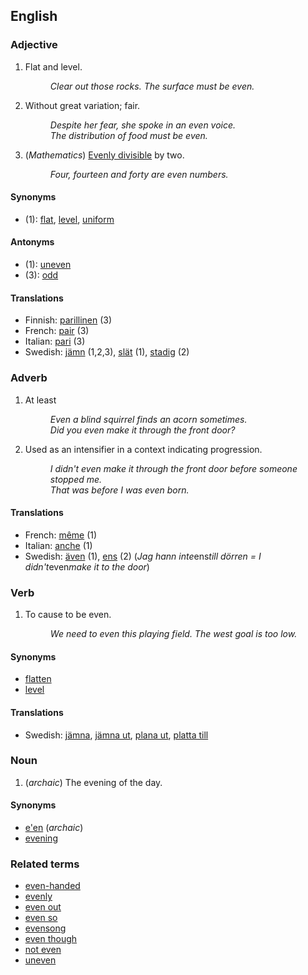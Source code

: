 == English ==
===Adjective===

# Flat and level.
#: ''Clear out those rocks.  The surface must be even.''
# Without great variation; fair.
#: ''Despite her fear, she spoke in an even voice.''
#: ''The distribution of food must be even.''
# (''Mathematics'') [[Evenly divisible]] by two.
#: ''Four, fourteen and forty are even numbers.''

==== Synonyms ====
*(1): [[flat]], [[level]], [[uniform]]

==== Antonyms ====
*(1): [[uneven]]
*(3): [[odd]]

==== Translations ====
*Finnish: [[parillinen]] (3)
*French: [[pair#French|pair]] (3)
*Italian: [[pari]] (3)
*Swedish: [[jämn]] (1,2,3), [[slät]] (1), [[stadig]] (2)

=== Adverb ===
# At least
#: ''Even a blind squirrel finds an acorn sometimes.''
#: ''Did you even make it through the front door?''
# Used as an intensifier in a context indicating progression. <!-- help? -->
#: ''I didn't even make it through the front door before someone stopped me.''
#: ''That was before I was even born.''

==== Translations ====
*French: [[même]] (1)
*Italian: [[anche]] (1)
*Swedish: [[även]] (1), [[ens]] (2) (''Jag hann inte ''ens'' till dörren = I didn't ''even'' make it to the door'')

=== Verb ===
# To cause to be even.
#: ''We need to even this playing field.  The west goal is too low.''

==== Synonyms ====
*[[flatten]]
*[[level]]

====Translations====
*Swedish: [[jämna]], [[jämna ut]], [[plana ut]], [[platta till]]

=== Noun ===
# (''archaic'') The evening of the day.

==== Synonyms ====
*[[e'en]] (''archaic'')
*[[evening]]

=== Related terms ===
*[[even-handed]]
*[[evenly]]
*[[even out]]
*[[even so]]
*[[evensong]]
*[[even though]]
*[[not even]]
*[[uneven]]